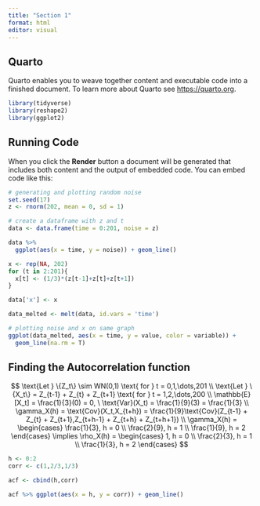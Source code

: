 ```yaml
---
title: "Section 1"
format: html
editor: visual
---
```


## Quarto

Quarto enables you to weave together content and executable code into a finished document. To learn more about Quarto see <https://quarto.org>.

```r
library(tidyverse)
library(reshape2)
library(ggplot2)
```

## Running Code

When you click the **Render** button a document will be generated that includes both content and the output of embedded code. You can embed code like this:

```r
# generating and plotting random noise
set.seed(17)
z <- rnorm(202, mean = 0, sd = 1)

# create a dataframe with z and t
data <- data.frame(time = 0:201, noise = z)

data %>%
  ggplot(aes(x = time, y = noise)) + geom_line()
```

```r
x <- rep(NA, 202)
for (t in 2:201){
  x[t] <- (1/3)*(z[t-1]+z[t]+z[t+1])
}

data['x'] <- x

data_melted <- melt(data, id.vars = 'time')

# plotting noise and x on same graph
ggplot(data_melted, aes(x = time, y = value, color = variable)) +
  geom_line(na.rm = T)
```

## Finding the Autocorrelation function

$$
\text{Let } \{Z_t\} \sim WN(0,1) \text{ for } t = 0,1,\dots,201 \\
\text{Let } \{X_t\} = Z_{t-1} + Z_{t} + Z_{t+1} \text{ for } t = 1,2,\dots,200 \\
\mathbb{E}[X_t] = \frac{1}{3}(0) = 0, \ \text{Var}(X_t) = \frac{1}{9}(3) = \frac{1}{3} \\
\gamma_X(h) = \text{Cov}(X_t,X_{t+h}) = \frac{1}{9}\text{Cov}(Z_{t-1} + Z_{t} + Z_{t+1},Z_{t+h-1} + Z_{t+h} + Z_{t+h+1}) \\
\gamma_X(h) = \begin{cases} \frac{1}{3}, h = 0 \\ \frac{2}{9}, h = 1 \\ \frac{1}{9}, h = 2 \end{cases} \implies \rho_X(h) = \begin{cases} 1, h = 0 \\ \frac{2}{3}, h = 1 \\ \frac{1}{3}, h = 2 \end{cases}
$$

```r
h <- 0:2
corr <- c(1,2/3,1/3)

acf <- cbind(h,corr)

acf %>% ggplot(aes(x = h, y = corr)) + geom_line()
```
